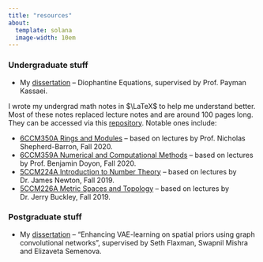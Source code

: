 ```yaml
---
title: "resources"
about:
  template: solana
  image-width: 10em
---
```


### Undergraduate stuff

- My [dissertation](/downloads/dissertation.pdf){target="_blank"} – Diophantine Equations, supervised by Prof. Payman Kassaei.

I wrote my undergrad math notes in $\LaTeX$ to help me understand better. Most of these notes replaced lecture notes and are around 100 pages long. They can be accessed via this [repository](https://github.com/salfaris/kcl-notes). Notable ones include:

- [6CCM350A Rings and Modules](https://github.com/salfaris/kcl-notes/raw/main/level-6/rings-modules.pdf){target="_blank"} – based on lectures by Prof. Nicholas Shepherd-Barron, Fall 2020.
- [6CCM359A Numerical and Computational Methods](https://github.com/salfaris/kcl-notes/raw/main/level-6/num-methods.pdf){target="_blank"} – based on lectures by Prof. Benjamin Doyon, Fall 2020.
- [5CCM224A Introduction to Number Theory](https://github.com/salfaris/kcl-notes/raw/main/level-5/num-theory.pdf){target="_blank"} – based on lectures by Dr. James Newton, Fall 2019.
- [5CCM226A Metric Spaces and Topology](https://github.com/salfaris/kcl-notes/raw/main/level-5/MST.pdf){target="_blank"} – based on lectures by Dr. Jerry Buckley, Fall 2019.

### Postgraduate stuff

- My [dissertation](https://www.cs.ox.ac.uk/michael.benedikt/thesesadvancedmsc.html){target="_blank"} –  “Enhancing VAE-learning on spatial priors using graph convolutional networks”, supervised by Seth Flaxman, Swapnil Mishra and Elizaveta Semenova.